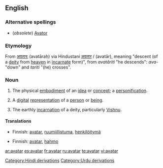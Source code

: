 ==English==

===Alternative spellings===
* (''obsolete'') [[Avator]]

===Etymology===
From {{Skr.}} [[अवतारः]] (avatāraḥ) via Hindustani [[अवतार]] / {{URchar|[[اوتار]]}} (avatār), meaning "descent (of a [[deity]] from [[heaven]] in [[incarnate]] form)", from ''avatāriti'' "he descends": ''ava-'' "down" and ''tariti'' "(he) crosses".

===Noun===
{{en-noun}}

# The physical [[embodiment]] of an [[idea]] or [[concept]]; a [[personification]].
# {{computing}} A [[digital]] [[representation]] of a [[person]] or [[being]].
# {{context|hinduism}} The earthly [[incarnation]] of a deity, particularly [[Vishnu]].

====Translations====
{{trans-top|The physical embodiment of an idea or concept; a personification}}
*Finnish: [[avatar]], [[ruumiillistuma]], [[henkilöitymä]]
{{trans-mid}}
{{trans-bottom}}

{{trans-top|A digital representation of a person or being}}
*Finnish: [[avatar]], [[hahmo]]
{{trans-mid}}
{{trans-bottom}}

{{trans-top|The earthly incarnation of a deity, particularly Vishnu}}
{{trans-mid}}
{{trans-bottom}}

[[Category:Hindi derivations]]
[[Category:Urdu derivations]]

[[ar:avatar]]
[[es:avatar]]
[[fr:avatar]]
[[ru:avatar]]
[[te:avatar]]
[[vi:avatar]]